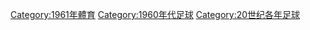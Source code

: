 {{Commonscat|1961 in association football}}

[[Category:1961年體育|Category:1961年體育]]
[[Category:1960年代足球|Category:1960年代足球]]
[[Category:20世纪各年足球|Category:20世纪各年足球]]